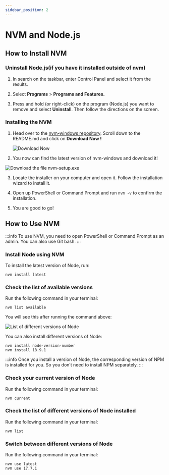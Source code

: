 ```yaml
---
sidebar_position: 2
---
```


# NVM and Node.js

## How to Install NVM

### Uninstall Node.js(if you have it installed outside of nvm)

1. In search on the taskbar, enter Control Panel and select it from the results.

2. Select **Programs** > **Programs and Features.**

3. Press and hold (or right-click) on the program (Node.js) you want to remove and select **Uninstall**. Then follow the directions on the screen.


### Installing the NVM 

1. Head over to the [nvm-windows repository](https://github.com/coreybutler/nvm-windows#installation--upgrades). Scroll down to the README.md and click on **Download Now !**

    ![Download Now](./img/nvm_download.png)

2. You now can find the latest version of nvm-windows and download it!

![Download the file *nvm-setup.exe*](./img/nvm_setup.png)

3. Locate the installer on your computer and open it. Follow the installation wizard to install it. 

4. Open up PowerShell or Command Prompt and run ` nvm -v ` to confirm the installation.

5. You are good to go! 


## How to Use NVM 

:::info
To use NVM, you need to open PowerShell or Command Prompt as an admin. You can also use Git bash.
:::

### Install Node using NVM

To install the latest version of Node, run: 
```
nvm install latest
```

### Check the list of available versions

Run the following command in your terminal:
```
nvm list available
```

You will see this after running the command above: 

![List of different versions of Node](./img/node_version_list.png)

You can also install different versions of Node:
```
nvm install node-version-number
nvm install 18.9.1
```

:::info
Once you install a version of Node, the corresponding version of NPM is installed for you. So you don’t need to install NPM separately.
:::

### Check your current version of Node

Run the following command in your terminal:
```
nvm current
```

### Check the list of different versions of Node installed

Run the following command in your terminal:
```
nvm list 
```

### Switch between different versions of Node

Run the following command in your terminal:
```
nvm use latest
nvm use 17.7.1
```
